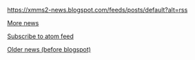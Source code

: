 <feed items=5 showdate="d F Y H:i (T)" showtitle=false newsformat=true>https://xmms2-news.blogspot.com/feeds/posts/default?alt=rss</feed>


[https://xmms2-news.blogspot.com/ More news]

[https://xmms2-news.blogspot.com/feeds/posts/default Subscribe to atom feed]

[[Template:OLDNews|Older news (before blogspot)]]